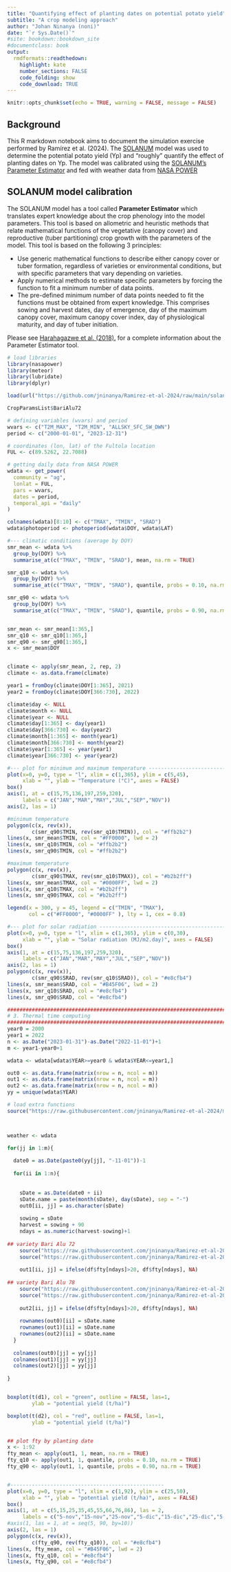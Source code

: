 ```yaml
---
title: "Quantifying effect of planting dates on potential potato yield"
subtitle: "A crop modeling approach"
author: "Johan Ninanya (noni)"
date: "`r Sys.Date()`"
#site: bookdown::bookdown_site
#documentclass: book
output:
  rmdformats::readthedown:
    highlight: kate
    number_sections: FALSE
    code_folding: show
    code_download: TRUE
---
```


```r
knitr::opts_chunk$set(echo = TRUE, warning = FALSE, message = FALSE)
```

## Background

This R markdown notebook aims to document the simulation exercise performed by Ramírez et al. (2024). The [SOLANUM](https://cipotato.org/site/inrm/home/downmod.htm) model was used to determine the potential potato yield (Yp) and "roughly" quantify the effect of planting dates on Yp. The model was calibrated using the [SOLANUM's Parameter Estimator](https://doi.org/10.1515/opag-2018-0019) and fed with weather data from [NASA POWER](https://cran.r-project.org/web/packages/nasapower/index.html)

## SOLANUM model calibration

The SOLANUM model has a tool called **Parameter Estimator** which translates expert knowledge about the crop phenology into the model parameters. This tool is based on allometric and heuristic methods that relate mathematical functions of the vegetative (canopy cover) and reproductive (tuber partitioning) crop growth with the parameters of the model. \textcolor{red}{blue} This tool is based on the following 3 principles:

* Use generic mathematical functions to describe either canopy cover or tuber formation, regardless of varieties or environmental conditions, but with specific parameters that vary depending on varieties.
* Apply numerical methods to estimate specific parameters by forcing the function to fit a minimum number of data points.
* The pre-defined minimum number of data points needed to fit the functions must be obtained from expert knowledge. This comprises sowing and harvest dates, day of emergence, day of the maximum canopy cover, maximum canopy cover index, day of physiological maturity, and day of tuber initiation.

Please see [Harahagazwe et al. (2018).](https://doi.org/10.1515/opag-2018-0019) for a complete information about the Parameter Estimator tool.

```r
# load libraries
library(nasapower)
library(meteor)
library(lubridate)
library(dplyr)

load(url("https://github.com/jninanya/Ramirez-et-al-2024/raw/main/solanumR/CropParamsList.Rdata"))

CropParamsList$BariAlu72

# defining variables (wvars) and period
wvars <- c("T2M_MAX", "T2M_MIN", "ALLSKY_SFC_SW_DWN")
period <- c("2000-01-01", "2023-12-31")

# coordinates (lon, lat) of the Fultola location
FUL <- c(89.5262, 22.7088) 

# getting daily data from NASA POWER 
wdata <- get_power(
  community = "ag",
  lonlat = FUL,
  pars = wvars,
  dates = period,
  temporal_api = "daily"
)

colnames(wdata)[8:10] <- c("TMAX", "TMIN", "SRAD")
wdata$photoperiod <- photoperiod(wdata$DOY, wdata$LAT)

#--- climatic conditions (average by DOY)
smr_mean <- wdata %>%
  group_by(DOY) %>%
  summarise_at(c("TMAX", "TMIN", "SRAD"), mean, na.rm = TRUE)

smr_q10 <- wdata %>%
  group_by(DOY) %>%
  summarise_at(c("TMAX", "TMIN", "SRAD"), quantile, probs = 0.10, na.rm = TRUE)

smr_q90 <- wdata %>%
  group_by(DOY) %>%
  summarise_at(c("TMAX", "TMIN", "SRAD"), quantile, probs = 0.90, na.rm = TRUE)


smr_mean <- smr_mean[1:365,]
smr_q10 <- smr_q10[1:365,]
smr_q90 <- smr_q90[1:365,]
x <- smr_mean$DOY


climate <- apply(smr_mean, 2, rep, 2)
climate <- as.data.frame(climate)

year1 = fromDoy(climate$DOY[1:365], 2021)
year2 = fromDoy(climate$DOY[366:730], 2022)

climate$day <- NULL
climate$month <- NULL
climate$year <- NULL
climate$day[1:365] <- day(year1)
climate$day[366:730] <- day(year2)
climate$month[1:365] <- month(year1)
climate$month[366:730] <- month(year2)
climate$year[1:365] <- year(year1)
climate$year[366:730] <- year(year2)

#--- plot for minimum and maximum temperature ----------------------------------
plot(x=0, y=0, type = "l", xlim = c(1,365), ylim = c(5,45), 
     xlab = "", ylab = "Temperature (°C)", axes = FALSE)
box()
axis(1, at = c(15,75,136,197,259,320), 
     labels = c("JAN","MAR","MAY","JUL","SEP","NOV"))
axis(2, las = 1)

#minimum temperature
polygon(c(x, rev(x)), 
        c(smr_q90$TMIN, rev(smr_q10$TMIN)), col = "#ffb2b2")
lines(x, smr_mean$TMIN, col = "#FF0000", lwd = 2)
lines(x, smr_q10$TMIN, col = "#ffb2b2")
lines(x, smr_q90$TMIN, col = "#ffb2b2")

#maximum temperature
polygon(c(x, rev(x)), 
        c(smr_q90$TMAX, rev(smr_q10$TMAX)), col = "#b2b2ff")
lines(x, smr_mean$TMAX, col = "#0000FF", lwd = 2)
lines(x, smr_q10$TMAX, col = "#b2b2ff")
lines(x, smr_q90$TMAX, col = "#b2b2ff")

legend(x = 300, y = 45, legend = c("TMIN", "TMAX"), 
       col = c("#FF0000", "#0000FF" ), lty = 1, cex = 0.8)

#--- plot for solar radiation --------------------------------------------------
plot(x=0, y=0, type = "l", xlim = c(1,365), ylim = c(0,30), 
     xlab = "", ylab = "Solar radiation (MJ/m2.day)", axes = FALSE)
box()
axis(1, at = c(15,75,136,197,259,320), 
     labels = c("JAN","MAR","MAY","JUL","SEP","NOV"))
axis(2, las = 1)
polygon(c(x, rev(x)), 
        c(smr_q90$SRAD, rev(smr_q10$SRAD)), col = "#e8cfb4")
lines(x, smr_mean$SRAD, col = "#B45F06", lwd = 2)
lines(x, smr_q10$SRAD, col = "#e8cfb4")
lines(x, smr_q90$SRAD, col = "#e8cfb4")

################################################################################
# 3. Thermal time computing
################################################################################
year0 = 2000
year1 = 2022
n <- as.Date("2023-01-31")-as.Date("2022-11-01")+1
m <- year1-year0+1

wdata <- wdata[wdata$YEAR>=year0 & wdata$YEAR<=year1,]

out0 <- as.data.frame(matrix(nrow = n, ncol = m))
out1 <- as.data.frame(matrix(nrow = n, ncol = m))
out2 <- as.data.frame(matrix(nrow = n, ncol = m))
yy = unique(wdata$YEAR)

# load extra functions
source("https://raw.githubusercontent.com/jninanya/Ramirez-et-al-2024/main/solanumR/thermalTime.R")



weather <- wdata

for(jj in 1:m){
  
  date0 = as.Date(paste0(yy[jj], "-11-01"))-1
  
  for(ii in 1:n){
  
    
    sDate = as.Date(date0 + ii)
    sDate.name = paste(month(sDate), day(sDate), sep = "-")
    out0[ii, jj] = as.character(sDate)
    
    sowing = sDate
    harvest = sowing + 90
    ndays = as.numeric(harvest-sowing)+1
    
## variety Bari Alu 72    
    source("https://raw.githubusercontent.com/jninanya/Ramirez-et-al-2024/main/solanumR/BARI-Alu-72.R")
    source("https://raw.githubusercontent.com/jninanya/Ramirez-et-al-2024/main/solanumR/Module_PotentialGrowth_V2.0.R")
    
    out1[ii, jj] = ifelse(df$fty[ndays]>20, df$fty[ndays], NA)
    
## variety Bari Alu 78
    source("https://raw.githubusercontent.com/jninanya/Ramirez-et-al-2024/main/solanumR/BARI-Alu-78.R")
    source("https://raw.githubusercontent.com/jninanya/Ramirez-et-al-2024/main/solanumR/Module_PotentialGrowth_V2.0.R")
    
    out2[ii, jj] = ifelse(df$fty[ndays]>20, df$fty[ndays], NA)
    
    rownames(out0)[ii] = sDate.name
    rownames(out1)[ii] = sDate.name
    rownames(out2)[ii] = sDate.name
  }
  
  colnames(out0)[jj] = yy[jj]
  colnames(out1)[jj] = yy[jj]
  colnames(out2)[jj] = yy[jj]
  
}


boxplot(t(d1), col = "green", outline = FALSE, las=1,
        ylab = "potential yield (t/ha)")

boxplot(t(d2), col = "red", outline = FALSE, las=1,
        ylab = "potential yield (t/ha)")


## plot fty by planting date
x <- 1:92
fty_mean <- apply(out1, 1, mean, na.rm = TRUE)
fty_q10 <- apply(out1, 1, quantile, probs = 0.10, na.rm = TRUE)
fty_q90 <- apply(out1, 1, quantile, probs = 0.90, na.rm = TRUE)


#--------------------------------------------------
plot(x=0, y=0, type = "l", xlim = c(1,92), ylim = c(25,50), 
     xlab = "", ylab = "potential yield (t/ha)", axes = FALSE)
box()
axis(1, at = c(5,15,25,35,45,55,66,76,86), las = 2,
     labels = c("5-nov","15-nov","25-nov","5-dic","15-dic","25-dic","5-jan","15-jan","25-jan"))
#axis(1, las = 1, at = seq(5, 90, by=10))
axis(2, las = 1)
polygon(c(x, rev(x)), 
        c(fty_q90, rev(fty_q10)), col = "#e8cfb4")
lines(x, fty_mean, col = "#B45F06", lwd = 2)
lines(x, fty_q10, col = "#e8cfb4")
lines(x, fty_q90, col = "#e8cfb4")


```

